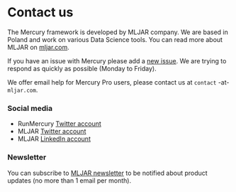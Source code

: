 # Contact us

The Mercury framework is developed by MLJAR company. 
We are based in Poland and work on various Data Science tools.
You can read more about MLJAR on [mljar.com](https://mljar.com). 

If you have an issue with Mercury please add a [new issue](https://github.com/mljar/mercury/issues/new). 
We are trying to respond as quickly as possible (Monday to Friday). 

We offer email help for Mercury Pro users, please contact us at `contact` -at- `mljar.com`.


### Social media

- RunMercury [Twitter account](https://twitter.com/MLJARofficial)
- MLJAR [Twitter account](https://twitter.com/RunMercury)
- MLJAR [LinkedIn account](https://www.linkedin.com/company/mljar-inc./)


### Newsletter

You can subscribe to [MLJAR newsletter](https://forms.gle/EjqYi3ttEkZkuKy46) to be notified about product updates (no more than 1 email per month).


